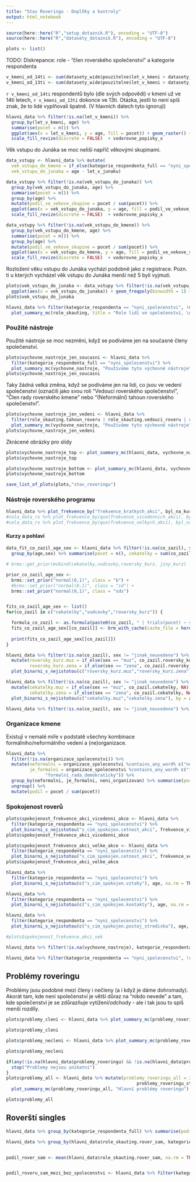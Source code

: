 ```yaml
---
title: "Stav Roveringu - Doplňky a kontroly"
output: html_notebook
---
```


```r
source(here::here("R","setup_dotaznik.R"), encoding = "UTF-8")
source(here::here("R","datasety_dotaznik.R"), encoding = "UTF-8")

```


```r
plots <- list() 
```


TODO: Diskrepance: role - “člen roverského společenství” a kategorie respondenta


```r
v_kmeni_od_14ti <- sum(datasety_wide$pouzitelne$let_v_kmeni > datasety_wide$pouzitelne$age - 14, na.rm = TRUE)
v_kmeni_od_13ti <- sum(datasety_wide$pouzitelne$let_v_kmeni > datasety_wide$pouzitelne$age - 13, na.rm = TRUE)
```

`r v_kmeni_od_14ti` respondentů bylo (dle svých odpovědí) v kmeni už ve 14ti letech, `r v_kmeni_od_13ti` dokonce ve 13ti. Otázka, jestli to není spíš znak, že to lidé vyplňovali špatně. (V hlavních datech tyto ignoruji)


```r
hlavni_data %>% filter(!is.na(let_v_kmeni)) %>%
  group_by(let_v_kmeni, age) %>%
  summarise(pocet = n()) %>%
  ggplot(aes(x = let_v_kmeni, y = age, fill = pocet)) + geom_raster() + 
  scale_fill_revize(discrete = FALSE)  + vodorovne_popisky_x
```


Věk vstupu do Junáka se moc neliší napříč věkovými skupinami.

```r
data_vstupy <- hlavni_data %>% mutate(
  vek_vstupu_do_kmene = if_else(kategorie_respondenta_full == "nyni_spolecenstvi", age - let_v_kmeni, NA_real_),
  vek_vstupu_do_junaka = age - let_v_junaku)

```


```r
data_vstupy %>% filter(!is.na(vek_vstupu_do_junaka)) %>%
  group_by(vek_vstupu_do_junaka, age) %>%
  summarise(pocet = n()) %>%
  group_by(age) %>%
  mutate(podil_ve_vekove_skupine = pocet / sum(pocet)) %>%
  ggplot(aes(x = vek_vstupu_do_junaka, y = age, fill = podil_ve_vekove_skupine)) + geom_raster() + 
  scale_fill_revize(discrete = FALSE)  + vodorovne_popisky_x
```


```r
data_vstupy %>% filter(!is.na(vek_vstupu_do_kmene)) %>%
  group_by(vek_vstupu_do_kmene, age) %>%
  summarise(pocet = n()) %>%
  group_by(age) %>%
  mutate(podil_ve_vekove_skupine = pocet / sum(pocet)) %>%
  ggplot(aes(x = vek_vstupu_do_kmene, y = age, fill = podil_ve_vekove_skupine)) + geom_raster() + 
  scale_fill_revize(discrete = FALSE)  + vodorovne_popisky_x

```


Rozložení věku vstupu do Junáka vychází podobně jako z registrace.
Pozn. ti u kterých vycházel věk vstupu do Junáka menší než 5 byli vyjmuti.

```r
plots$vek_vstupu_do_junaka <- data_vstupy %>% filter(!is.na(vek_vstupu_do_junaka)) %>%
  ggplot(aes(x = vek_vstupu_do_junaka)) + geom_freqpoly(binwidth = 1) + vodorovne_popisky_x
plots$vek_vstupu_do_junaka
```



```r
hlavni_data %>% filter(kategorie_respondenta == "nyni_spolecenstvi", !ma_roverskou_roli) %>% 
  plot_summary_mc(role_skauting, title = "Role lidí ve společenství, \nkteří se necítí rovery", min_podil = 0.01)
```

### Použité nástroje

Použité nástroje se moc nezmění, když se podíváme jen na současné členy společenství.


```r
plots$vychovne_nastroje_jen_soucasni <- hlavni_data %>%
  filter(kategorie_respondenta_full == "nyni_spolecenstvi") %>% 
  plot_summary_mc(vychovne_nastroje, "Používáme tyto výchovné nástroje", subtitle = "Jen nyní ve společenství")
plots$vychovne_nastroje_jen_soucasni
```

Taky žádná velká změna, když se podíváme jen na lidi, co jsou ve vedení společenství (označili jako svou roli "Vedoucí roverského společenství", "Člen rady roverského kmene" nebo "(Neformální) tahoun roverského společenství".

```r
plots$vychovne_nastroje_jen_vedeni <- hlavni_data %>%
  filter(role_skauting.tahoun_roveru | role_skauting.vedouci_roveru | role_skauting.clen_rady_roveru) %>% 
  plot_summary_mc(vychovne_nastroje, "Používáme tyto výchovné nástroje", subtitle = "Jen lidé ve vedení společenství")
plots$vychovne_nastroje_jen_vedeni
```

Zkrácené obrázky pro slidy

```r
plots$vychovne_nastroje_top <- plot_summary_mc(hlavni_data, vychovne_nastroje, "Nejpoužívanější výchovné nástroje", min_podil =  0.25)
plots$vychovne_nastroje_top
```

```r
plots$vychovne_nastroje_bottom <- plot_summary_mc(hlavni_data, vychovne_nastroje, "Nejméně používané výchovné nástroje", max_podil =  0.15, invert_color_threshold = 0.01)
plots$vychovne_nastroje_bottom
```

```r
save_list_of_plots(plots,"stav_roveringu")
```


### Nástroje roverského programu

```r


hlavni_data %>% plot_frekvence_by("frekvence_kratkych_akci", byl_na_kurzu)
#cela_data_rs %>% plot_frekvence_by(quo(frekvence_vicedennich_akci), byl_na_kurzu)
#cela_data_rs %>% plot_frekvence_by(quo(frekvence_velkych_akci), byl_na_kurzu)

```

#### Kurzy a pohlaví

```r
data_fit_co_zazil_age_sex <- hlavni_data %>% filter(!is.na(co_zazil), sex != "jinak_neuvedeno") %>%
  group_by(age,sex) %>% summarise(pocet = n(), cekatelky = sum(co_zazil.cekatelky), vudcovky = sum(co_zazil.vudcovky), roversky_kurz = sum(co_zazil.roversky_kurz), jiny_kurz = sum(co_zazil.jiny_kurz))

# brms::get_prior(mvbind(cekatelky,vudcovky,roversky_kurz, jiny_kurz) | trials(pocet) ~ s(age) + (1||sex), family = "binomial", data = data_fit_co_zazil_age_sex)

prior_co_zazil_age_sex <- 
  brms::set_prior("normal(0,1)", class = "b") +
  #brms::set_prior("normal(0,1)", class = "sd") +
  brms::set_prior("normal(0,1)", class = "sds")


fits_co_zazil_age_sex <- list()
for(co_zazil in c("cekatelky","vudcovky","roversky_kurz")) {

  formula_co_zazil <- as.formula(paste0(co_zazil, " | trials(pocet) ~ s(age) + sex"))
  fits_co_zazil_age_sex[[co_zazil]] <- brm_with_cache(cache_file = here(paste0("local_data/fits/co_zazil_age_sex_",co_zazil,".rds")), formula = formula_co_zazil, family = "binomial", data = data_fit_co_zazil_age_sex, prior = prior_co_zazil_age_sex, control = list(adapt_delta = 0.99))
  
  print(fits_co_zazil_age_sex[[co_zazil]])
}
```


```r
hlavni_data %>% filter(!is.na(co_zazil), sex != "jinak_neuvedeno") %>%
  mutate(roversky_kurz.muz = if_else(sex == "muz", co_zazil.roversky_kurz, NA),
         roversky_kurz.zena = if_else(sex == "zena", co_zazil.roversky_kurz, NA)) %>%
  plot_binarni_s_nejistotou(c("roversky_kurz.muz","roversky_kurz.zena"), by = age, na.rm = TRUE)

hlavni_data %>% filter(!is.na(co_zazil), sex != "jinak_neuvedeno") %>%
  mutate(cekatelky.muz = if_else(sex == "muz", co_zazil.cekatelky, NA),
         cekatelky.zena = if_else(sex == "zena", co_zazil.cekatelky, NA)) %>%
  plot_binarni_s_nejistotou(c("cekatelky.muz","cekatelky.zena"), by = age, na.rm = TRUE)

```




```r
hlavni_data %>% filter(!is.na(co_zazil), sex != "jinak_neuvedeno") %>% plot_binarni_s_nejistotou(paste0("co_zazil.", c("cekatelky","vudcovky","roversky_kurz", "jiny_kurz")), by = sex, flip = TRUE)

```

### Organizace kmene

Existují v nemalé míře v podstatě všechny kombinace formálního/neformálního vedení a (ne)organizace.

```r
hlavni_data %>% 
  filter(!is.na(organizace_spolecenstvi)) %>% 
  mutate(neformalni = organizace_spolecenstvi %contains_any_word% c("neformalni_tahoun", "neformalni_rada"),
         je_formalni = organizace_spolecenstvi %contains_any_word% c("formalni_vudce_zhury", "formalni_vudce_demokraticky", "formalni_rada_zhury",
               "formalni_rada_demokraticky")) %>%
  group_by(neformalni, je_formalni, neni_organizovan) %>% summarise(pocet = n()) %>%
  ungroup() %>%
  mutate(podil = pocet / sum(pocet))
```

### Spokojenost roverů

```r
plots$spokojenost_frekvence_akci_vicedenni_akce <- hlavni_data %>%
  filter(kategorie_respondenta == "nyni_spolecenstvi") %>%
  plot_binarni_s_nejistotou("s_cim_spokojen.cetnost_akci", frekvence_vicedennich_akci, na.rm = TRUE) + plot_annotation("Spokojen s frekvencí akcí dle frekvence", "Vícedenní akce")
plots$spokojenost_frekvence_akci_vicedenni_akce  
```

```r
plots$spokojenost_frekvence_akci_velke_akce <- hlavni_data %>%
  filter(kategorie_respondenta == "nyni_spolecenstvi") %>%
  plot_binarni_s_nejistotou("s_cim_spokojen.cetnost_akci", frekvence_velkych_akci, na.rm = TRUE) + plot_annotation("Spokojen s frekvencí akcí dle frekvence", "Velké akce")
plots$spokojenost_frekvence_akci_velke_akce  
```

```r
hlavni_data %>% 
  filter(kategorie_respondenta == "nyni_spolecenstvi") %>%
  plot_binarni_s_nejistotou(c("s_cim_spokojen.vztahy"), age, na.rm = TRUE) + plot_annotation("Spokojen se vztahy dle věku", "Jen současní členové")

hlavni_data %>% 
  filter(kategorie_respondenta == "nyni_spolecenstvi") %>%
  plot_binarni_s_nejistotou(c("s_cim_spokojen.kontakty"), age, na.rm = TRUE) + plot_annotation("Spokojen s kontakty s dalšími RS programu dle věku", "Jen současní členové")

hlavni_data %>% 
  filter(kategorie_respondenta == "nyni_spolecenstvi") %>%
  plot_binarni_s_nejistotou(c("s_cim_spokojen.postoj_strediska"), age, na.rm = TRUE) + plot_annotation("Spokojen s postojem střediska dle věku", "Jen současní členové")

#plots$spokojenost_frekvence_akci_vek
```

```r
hlavni_data %>% filter(!is.na(vychovne_nastroje), kategorie_respondenta == "nyni_spolecenstvi", !role_skauting.vedouci_roveru, !role_skauting.tahoun_roveru) %>% plot_ciselne_s_nejistotou("pocet_klicovych_nastroju", organizace_strucne) + plot_annotation("Výchovné nástroje dle organizace", subtitle =  paste0("Počet použitých klíčových nástrojů. Bez respondentů, kteří sami vedou. Za klíčové se berou:\n ", paste0(klicove_nastroje_id, collapse = ", ")))
```

```r
hlavni_data %>% filter(kategorie_respondenta == "nyni_spolecenstvi", !role_skauting.vedouci_roveru, !role_skauting.tahoun_roveru) %>%plot_frekvence_by("frekvence_vicedennich_akci", organizace_strucne) + plot_annotation("Frekvence vícedenních akcí", "dle organizace kmene, jen současní členové")

```

## Problémy roveringu

Problémy jsou podobné mezi členy i nečleny (a i když je dáme dohromady). Akorát tam, kde není společenství je větší důraz na "nikdo nevede" a tam, kde společenství je se zdůrazňuje vytížení/odchody - ale i tak jsou to spíš menší rozdíly.

```r

plots$problemy_cleni <- hlavni_data %>% plot_summary_mc(problemy_roveringu, "Hlavní problémy roveringu \n jen členi společenství")

plots$problemy_cleni
```

```r
plots$problemy_necleni <- hlavni_data %>% plot_summary_mc(problemy_roveringu_stredisko, "Hlavní problémy roveringu \n jen mimo společenství")

plots$problemy_necleni
```


```r
if(any(!is.na(hlavni_data$problemy_roveringu) && !is.na(hlavni_data$problemy_roveringu_stredisko))) {
  stop("Problemy nejsou unikatni")
}
plots$problemy_all <- hlavni_data %>% mutate(problemy_roveringu_all = if_else(!is.na(problemy_roveringu), problemy_roveringu, 
                                                  problemy_roveringu_stredisko)) %>%
  plot_summary_mc(problemy_roveringu_all, "Hlavní problémy roveringu")

plots$problemy_all
```


## Roverští singles

```r
hlavni_data %>% group_by(kategorie_respondenta_full) %>% summarise(podil_ma_roverskou_roli = mean(ma_roverskou_roli, na.rm = TRUE))
```


```r

hlavni_data %>% group_by(hlavni_data$role_skauting.rover_sam, kategorie_respondenta) %>% summarise(pocet = n())


podil_rover_sam <- mean(hlavni_data$role_skauting.rover_sam, na.rm = TRUE)


podil_roveru_sam_mezi_bez_spolecenstvi <- hlavni_data %>% filter(kategorie_respondenta == "nikdy_spolecenstvi") %>% summarise(podil = mean(role_skauting.rover_sam, na.rm = TRUE)) %>% pull(podil)


```

